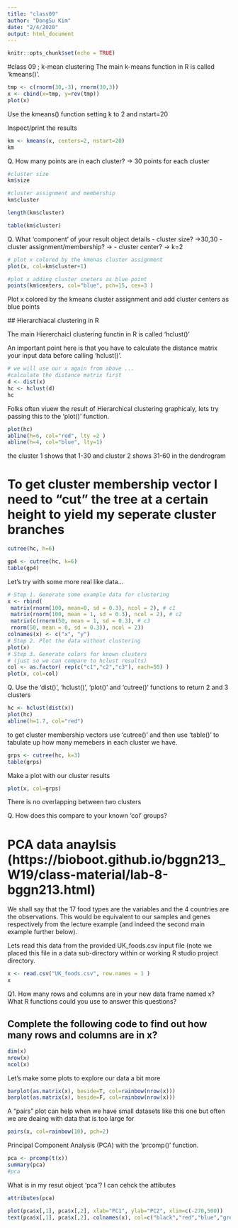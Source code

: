 ```yaml
---
title: "class09"
author: "DongSu Kim"
date: "2/4/2020"
output: html_document
---
```


```r
knitr::opts_chunk$set(echo = TRUE)
```

#class 09 ; k-mean clustering
The main k-means function in R is called 'kmeans()'. 
```r
tmp <- c(rnorm(30,-3), rnorm(30,3))
x <- cbind(x=tmp, y=rev(tmp))
plot(x)


```
Use the kmeans() function setting k to 2 and nstart=20

Inspect/print the results


```r
km <- kmeans(x, centers=2, nstart=20)
km
```
Q. How many points are in each cluster?
 -> 30 points for each cluster 
 
```r
#cluster size
km$size

#cluster assignment and membership 
km$cluster

length(km$cluster)

table(km$cluster)
```
 
Q. What ‘component’ of your result object details
 - cluster size? ->30,30
 - cluster assignment/membership? -> 
 - cluster center? -> k=2
 
```r
# plot x colored by the kmenas cluster assignment 
plot(x, col=km$cluster+1)

#plot x adding cluster cneters as blue point 
points(km$centers, col="blue", pch=15, cex=3 )
```

Plot x colored by the kmeans cluster assignment and
 add cluster centers as blue points
 
 
 ## Hierarchiacal clustering in R 
 
 The main Hiererchaicl clustering functin in R is called 'hclust()'
 
 An important point here is that you have to calculate the distance matrix your input data before calling 'hclust()'. 
 
```r
# we will use our x again from above ... 
#calculate the distance matrix first 
d <- dist(x)
hc <- hclust(d)
hc
```
Folks often viuew the result of Hierarchical clustering graphicaly,
lets try passing this to the 'plot()' function. 

```r
plot(hc)
abline(h=6, col="red", lty =2 )
abline(h=4, col="blue", lty=1)
```
the cluster 1 shows that 1-30 and cluster 2 shows 31-60 in the dendrogram 


# To get cluster membership vector I need to "cut" the tree at a certain height to yield my seperate cluster branches 
```r
cutree(hc, h=6)
```
```r
gp4 <- cutree(hc, k=6)
table(gp4)
```


Let's try with some more real like data... 
```r
# Step 1. Generate some example data for clustering
x <- rbind(
 matrix(rnorm(100, mean=0, sd = 0.3), ncol = 2), # c1
 matrix(rnorm(100, mean = 1, sd = 0.3), ncol = 2), # c2
 matrix(c(rnorm(50, mean = 1, sd = 0.3), # c3
 rnorm(50, mean = 0, sd = 0.3)), ncol = 2))
colnames(x) <- c("x", "y")
# Step 2. Plot the data without clustering
plot(x)
# Step 3. Generate colors for known clusters
# (just so we can compare to hclust results)
col <- as.factor( rep(c("c1","c2","c3"), each=50) )
plot(x, col=col)
```

Q. Use the 'dist()', 'hclust()', 'plot()' and 'cutree()' functions to return 2 and 3 clusters

```r
hc <- hclust(dist(x))
plot(hc)
abline(h=1.7, col="red")
```

to get cluster membership vectors use 'cutree()' and then use 'table()' to tabulate up how many memebers in each cluster we have. 
```r
grps <- cutree(hc, k=3)
table(grps)
```

Make a plot with our cluster results 
```r
plot(x, col=grps)
```
There is no overlapping between two clusters 

Q. How does this compare to your known 'col' groups?


# PCA data anaylsis (https://bioboot.github.io/bggn213_W19/class-material/lab-8-bggn213.html)
We shall say that the 17 food types are the variables and the 4 countries are the observations. This would be equivalent to our samples and genes respectively from the lecture example (and indeed the second main example further below).

Lets read this data from the provided UK_foods.csv input file (note we placed this file in a data sub-directory within or working R studio project directory.
```r
x <- read.csv("UK_foods.csv", row.names = 1 )
x
```
Q1. How many rows and columns are in your new data frame named x? What R functions could you use to answer this questions?

## Complete the following code to find out how many rows and columns are in x?
```r
dim(x)
nrow(x)
ncol(x)
```
 
 Let's make some plots to explore our data a bit more
```r
barplot(as.matrix(x), beside=T, col=rainbow(nrow(x)))
barplot(as.matrix(x), beside=F, col=rainbow(nrow(x)))
```
A "pairs" plot can help when we have small datasets like this one but often we are deaing with data that is too large for 
```r
pairs(x, col=rainbow(10), pch=2)
```
 
 
Principal Component Analysis (PCA) with the 'prcomp()' function. 
```r
pca <- prcomp(t(x))
summary(pca)
#pca 

```
 
What is in my resut object 'pca'? I can cehck the attibutes  
```r
attributes(pca)
```
```r
plot(pca$x[,1], pca$x[,2], xlab="PC1", ylab="PC2", xlim=c(-270,500))
text(pca$x[,1], pca$x[,2], colnames(x), col=c("black","red","blue","green"))
```
 
